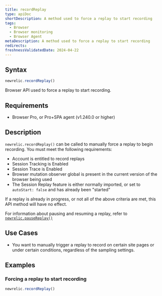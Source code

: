 ```yaml
---
title: recordReplay
type: apiDoc
shortDescription: A method used to force a replay to start recording
tags:
  - Browser
  - Browser monitoring
  - Browser Agent
metaDescription: A method used to force a replay to start recording
redirects:
freshnessValidatedDate: 2024-04-22
---
```


## Syntax

```js
newrelic.recordReplay()
```

Browser API used to force a replay to start recording.

## Requirements

* Browser Pro, or Pro+SPA agent (v1.240.0 or higher)

## Description

`newrelic.recordReplay()` can be called to manually force a replay to begin recording. You must meet the following requirements:

* Account is entitled to record replays
* Session Tracking is Enabled
* Session Trace is Enabled
* Browser mutation observer global is present in the current version of the browser being used
* The Session Replay feature is either normally imported, or set to `autoStart: false` and has already been "started"

If a replay is already in progress, or not all of the above criteria are met, this API method will have no effect.

For information about pausing and resuming a replay, refer to [`newrelic.pauseReplay()`](/docs/browser/new-relic-browser/browser-apis/pauseReplay)

## Use Cases

* You want to manually trigger a replay to record on certain site pages or under certain conditions, regardless of the sampling settings.

## Examples

### Forcing a replay to start recording

```js
newrelic.recordReplay()
```
